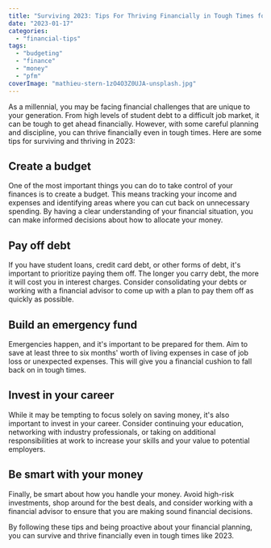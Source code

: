 ```yaml
---
title: "Surviving 2023: Tips For Thriving Financially in Tough Times for Millenials"
date: "2023-01-17"
categories: 
  - "financial-tips"
tags: 
  - "budgeting"
  - "finance"
  - "money"
  - "pfm"
coverImage: "mathieu-stern-1zO4O3Z0UJA-unsplash.jpg"
---
```


As a millennial, you may be facing financial challenges that are unique to your generation. From high levels of student debt to a difficult job market, it can be tough to get ahead financially. However, with some careful planning and discipline, you can thrive financially even in tough times. Here are some tips for surviving and thriving in 2023:

## Create a budget 
One of the most important things you can do to take control of your finances is to create a budget. This means tracking your income and expenses and identifying areas where you can cut back on unnecessary spending. By having a clear understanding of your financial situation, you can make informed decisions about how to allocate your money.

## Pay off debt
If you have student loans, credit card debt, or other forms of debt, it's important to prioritize paying them off. The longer you carry debt, the more it will cost you in interest charges. Consider consolidating your debts or working with a financial advisor to come up with a plan to pay them off as quickly as possible.

## Build an emergency fund  
Emergencies happen, and it's important to be prepared for them. Aim to save at least three to six months' worth of living expenses in case of job loss or unexpected expenses. This will give you a financial cushion to fall back on in tough times.

## Invest in your career
While it may be tempting to focus solely on saving money, it's also important to invest in your career. Consider continuing your education, networking with industry professionals, or taking on additional responsibilities at work to increase your skills and your value to potential employers.

## Be smart with your money
Finally, be smart about how you handle your money. Avoid high-risk investments, shop around for the best deals, and consider working with a financial advisor to ensure that you are making sound financial decisions.

By following these tips and being proactive about your financial planning, you can survive and thrive financially even in tough times like 2023.
